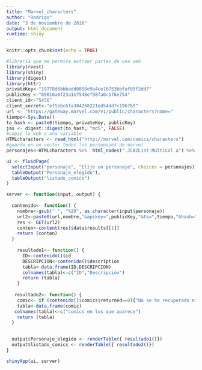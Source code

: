 ```yaml
---
title: "Marvel_characters"
author: "Rodrigo"
date: "3 de noviembre de 2016"
output: html_document
runtime: shiny
---
```


```r
knitr::opts_chunk$set(echo = TRUE)
```
```r
#librería que me permite extraer partes de una web
library(rvest)
library(shiny)
library(digest)
library(httr)
privateKey<-"19778d6bbbadd0858e9a4ce1b753bbfaf05f2dd7"
publicKey <-"09016a0f23a1e7548ef98fa6cbf6e754"
client_id<-"5456"
client_secret<-"ef5bbc6fa384268221ed54dd7c19676f"
url <- "https://gateway.marvel.com/v1/public/characters?name="
tiempo<-Sys.Date()
to_hash <- paste0(tiempo, privateKey, publicKey)
jas <- digest::digest(to_hash, "md5", FALSE)
#copio la web a una variable
HTMLcharacters <- read_html("http://marvel.com/comics/characters")
#guardo en un vector todos los personajes de marvel
personajes<-HTMLcharacters %>%  html_nodes(".JCAZList-MultiCol a") %>%  html_text()
```
```r
ui <- fluidPage(
  selectInput("personaje", "Elije un personaje", choices = personajes),
  tableOutput("Personaje_elegido"),
  tableOutput("listado_comics")
)

server <- function(input, output) {
  
  contenido<- function() {
    nombre<-gsub(" ", "%20", as.character(input$personaje))
    url2<-paste0(url,nombre,"&apikey=",publicKey,"&ts=",tiempo,"&hash=",jas)
    res <- GET(url2)
    conten<-content(res)$data$results[[1]]
    return (conten)
  }
  
    resultado1<- function() {
      ID<-contenido()$id
      DESCRIPCION<-contenido()$description
      tabla<-data.frame(ID,DESCRIPCION)
      colnames(tabla)<-c("ID","Descripción")
      return (tabla)
    }
  
   resultado2<- function() {
    comic<- if (contenido()$comics$returned==0){"No se ha recuperado ningún comic"}else {matrix(unlist(contenido()$comics$items),ncol=2,byrow=TRUE)[,2]}
    tabla<-data.frame(comic)
   colnames(tabla)<-c("comics en los que aparece")
    return (tabla)
  }
  

  output$Personaje_elegido <- renderTable({ resultado1()})
  output$listado_comics <- renderTable({ resultado2()})
}

shinyApp(ui, server)

```



